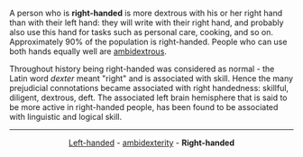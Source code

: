 A person who is '''right-handed''' is more dextrous with his or her right hand than with their left hand: they will write with their right hand, and probably also use this hand for tasks such as personal care, cooking, and so on. Approximately 90% of the population is right-handed. People who can use both hands equally well are [[ambidextrous]].

Throughout history being right-handed was considered as normal - the Latin word ''dexter'' meant "right" and is associated with skill. Hence the many prejudicial connotations became associated with right handedness: skillful, diligent, dextrous, deft. The associated left brain hemisphere that is said to be more active in right-handed people, has been found to be associated with linguistic and logical skill.

{{msg:stub}}

----
<center>[[Left-handed]] -  [[ambidexterity]] - '''Right-handed'''</center>